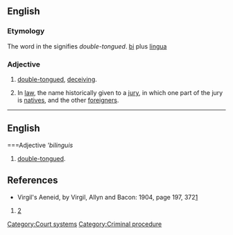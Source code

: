 ==English==

===Etymology===
The word in the {{L.}} signifies ''double-tongued''. [[bi]] plus [[lingua]]

===Adjective===
{{en-adj|-}}

# [[double-tongued]], [[deceiving]].
#{{legal}} In [[law]], the name historically given to a [[jury]], in which one part of the jury is [[natives]], and the other [[foreigners]].


----

==English==

===Adjective
'''bilinguis''

# [[double-tongued]].

==References==
* Virgil's Aeneid, by Virgil, Allyn and Bacon: 1904, page 197, 372[http://books.google.com/books?id=QRgBAAAAYAAJ&pg=PA197&dq=Bilinguis&ei=VSBaR92gBIGmswPyx-C5DA]
#{{1728}} [http://digicoll.library.wisc.edu/cgi-bin/HistSciTech/HistSciTech-idx?type=turn&entity=HistSciTech000900240252&isize=L]
[[Category:Court systems]]
[[Category:Criminal procedure]]